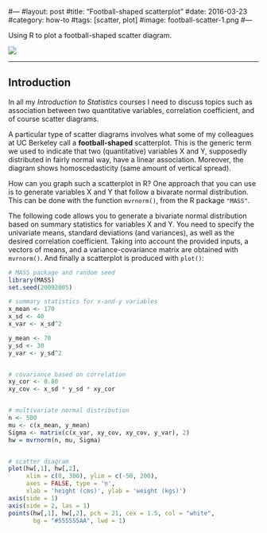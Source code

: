 #---
#layout: post
#title: "Football-shaped scatterplot"
#date: 2016-03-23
#category: how-to
#tags: [scatter, plot]
#image: football-scatter-1.png
#---

Using R to plot a football-shaped scatter diagram.

<!--more-->

![](/images/blog/football-scatter.png)

<hr/>

## Introduction

In all my _Introduction to Statistics_ courses I need to discuss topics such 
as association between two quantitative variables, correlation coefficient,
and of course scatter diagrams.

A particular type of scatter diagrams involves what some of my colleagues 
at UC Berkeley call a __football-shaped__ scatterplot. This is the generic
term we used to indicate that two (quantitative) variables X and Y, 
supposedly distributed in fairly normal way, have a linear association. 
Moreover, the diagram shows homoscedasticity (same amount of vertical spread).

How can you graph such a scatterplot in R? One approach that you can use is 
to generate variables X and Y that follow a bivarate normal distribution. This
can be done with the function `mvrnorm()`, from the R package `"MASS"`.

The following code allows you to generate a bivariate normal distribution
based on summary statistics for variables X and Y. You need to specify the 
univariate means, standard deviations (and variances), as well as the 
desired correlation coefficient. Taking into account the provided inputs, 
a vectors of means, and a variance-covariance matrix are obtained with 
`mvrnorm()`. And finally a scatterplot is produced with `plot()`:


```r
# MASS package and random seed
library(MASS)
set.seed(20092005)

# summary statistics for x-and-y variables
x_mean <- 170
x_sd <- 40
x_var <- x_sd^2

y_mean <- 70
y_sd <- 30
y_var <- y_sd^2


# covariance based on correlation
xy_cor <- 0.80
xy_cov <- x_sd * y_sd * xy_cor


# multivariate normal distribution
n <- 500
mu <- c(x_mean, y_mean)
Sigma <- matrix(c(x_var, xy_cov, xy_cov, y_var), 2)
hw = mvrnorm(n, mu, Sigma)


# scatter diagram
plot(hw[,1], hw[,2], 
     xlim = c(0, 300), ylim = c(-50, 200),
     axes = FALSE, type = 'n',
     xlab = 'height (cms)', ylab = 'weight (kgs)')
axis(side = 1)
axis(side = 2, las = 1)
points(hw[,1], hw[,2], pch = 21, cex = 1.5, col = "white",
       bg = "#555555AA", lwd = 1)
```
